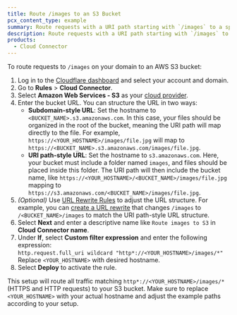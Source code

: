 ```yaml
---
title: Route /images to an S3 Bucket
pcx_content_type: example
summary: Route requests with a URI path starting with `/images` to a specific AWS S3 bucket using Cloud Connector.
description: Route requests with a URI path starting with `/images` to a specific AWS S3 bucket using Cloud Connector.
products:
  - Cloud Connector
---
```


To route requests to `/images` on your domain to an AWS S3 bucket:

1. Log in to the [Cloudflare dashboard](https://dash.cloudflare.com/) and select your account and domain.
2. Go to **Rules** > **Cloud Connector**.
3. Select **Amazon Web Services - S3** as your [cloud provider](/rules/cloud-connector/providers/).
4. Enter the bucket URL. You can structure the URL in two ways:
   - **Subdomain-style URL**: Set the hostname to `<BUCKET_NAME>.s3.amazonaws.com`. In this case, your files should be organized in the root of the bucket, meaning the URI path will map directly to the file. For example, `https://<YOUR_HOSTNAME>/images/file.jpg` will map to `https://<BUCKET_NAME>.s3.amazonaws.com/images/file.jpg`.
   - **URI path-style URL**: Set the hostname to `s3.amazonaws.com`. Here, your bucket must include a folder named `images`, and files should be placed inside this folder. The URI path will then include the bucket name, like `https://<YOUR_HOSTNAME>/<BUCKET_NAME>/images/file.jpg` mapping to `https://s3.amazonaws.com/<BUCKET_NAME>/images/file.jpg`.
5. _(Optional)_ Use [URL Rewrite Rules](/rules/transform/url-rewrite/) to adjust the URL structure. For example, you can [create a URL rewrite](/rules/transform/url-rewrite/create-dashboard/) that changes `/images` to `/<BUCKET_NAME>/images` to match the URI path-style URL structure.
6. Select **Next** and enter a descriptive name like `Route images to S3` in **Cloud Connector name**.
7. Under **If**, select **Custom filter expression** and enter the following expression:<br />
   `http.request.full_uri wildcard "http*://<YOUR_HOSTNAME>/images/*"`<br />
   Replace `<YOUR_HOSTNAME>` with desired hostname.
8. Select **Deploy** to activate the rule.

This setup will route all traffic matching `http*://<YOUR_HOSTNAME>/images/*` (HTTPS and HTTP requests) to your S3 bucket. Make sure to replace `<YOUR_HOSTNAME>` with your actual hostname and adjust the example paths according to your setup.
